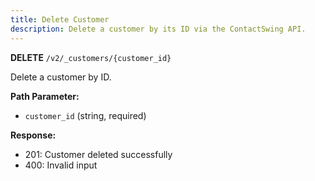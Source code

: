 ```yaml
---
title: Delete Customer
description: Delete a customer by its ID via the ContactSwing API.
---
```


**DELETE** `/v2/_customers/{customer_id}`

Delete a customer by ID.

**Path Parameter:**
- `customer_id` (string, required)

**Response:**
- 201: Customer deleted successfully
- 400: Invalid input